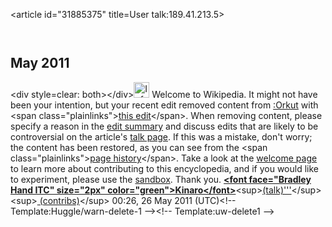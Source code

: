 <article id="31885375" title=User talk:189.41.213.5>
	<talkpage id="31885375" title="User talk:189.41.213.5">

== May 2011 ==

&lt;div style=clear: both&gt;&lt;/div&gt;[[Image:Information.svg|25px|alt=|link=]] Welcome to Wikipedia. It might not have been your intention, but your recent edit removed content from [[:Orkut]] with  &lt;span class=&quot;plainlinks&quot;&gt;[http://en.wikipedia.org/wiki/Orkut?diff=430934923 this edit]&lt;/span&gt;. When removing content, please specify a reason in the [[Help:Edit summary|edit summary]] and discuss edits that are likely to be controversial on the article's [[Wikipedia:Talk page|talk page]]. If this was a mistake, don't worry; the content has been restored, as you can see from the &lt;span class=&quot;plainlinks&quot;&gt;[http://en.wikipedia.org/w/index.php?title=Orkut&amp;action=history page history]&lt;/span&gt;. Take a look at the [[Wikipedia:Welcoming committee/Welcome to Wikipedia|welcome page]] to learn more about contributing to this encyclopedia, and if you would like to experiment, please use the [[Wikipedia:Sandbox|sandbox]].  Thank you. [[User:Kinaro|'''&lt;font face=&quot;Bradley Hand ITC&quot; size=&quot;2px&quot; color=&quot;green&quot;&gt;Kinaro&lt;/font&gt;''']]&lt;sup&gt;[[User talk:Kinaro|(talk)''']]&lt;/sup&gt;&lt;sup&gt;[[Special:Contributions/Kinaro| (contribs)]]&lt;/sup&gt; 00:26, 26 May 2011 (UTC)&lt;!-- Template:Huggle/warn-delete-1 --&gt;&lt;!-- Template:uw-delete1 --&gt;
	</talkpage>
</article>